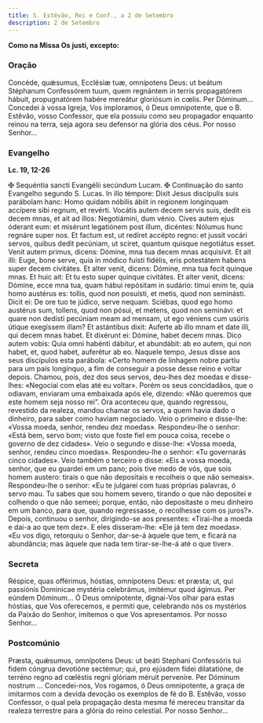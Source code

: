 ```yaml
---
title: S. Estêvão, Rei e Conf., a 2 de Setembro
description: 2 de Setembro
---
```


**Como na Missa Os justi, excepto:**


<LinkCard
  href="/missal/comum/14confessoresnaopontifices1"
  title="Confessores não Pontífices - Missa Os justi"
/>

### Oração

<div class="side-by-side not-content">
  <span>
    Concéde, quǽsumus, Ecclésiæ tuæ, omnípotens Deus: ut beátum Stéphanum Confessórem tuum, quem
    regnántem in terris propagatórem hábuit, propugnatórem habére mereátur gloriósum in cœlis. Per
    Dóminum...
  </span>
  <span>
    Concedei à vossa Igreja, Vos imploramos, ó Deus omnipotente, que o B. Estêvão, vosso Confessor,
    que ela possuiu como seu propagador enquanto reinou na terra, seja agora seu defensor na glória
    dos céus. Por nosso Senhor...
  </span>
</div>

### Evangelho

**Lc. 19, 12-26**

<div class="side-by-side not-content">
  <span>
    <span class="text-red-500">✠</span> Sequéntia sancti Evangélii secúndum Lucam.
  </span>
  <span>
    <span class="text-red-500">✠</span> Continuação do santo Evangelho segundo S. Lucas.
  </span>
  <span>
    In illo témpore: Dixit Jesus discípulis suis parábolam hanc: Homo quidam nóbilis ábiit in
    regionem longínquam accípere sibi regnum, et revérti. Vocátis autem decem servis suis, dedit eis
    decem mnas, et ait ad illos: Negotiámini, dum vénio. Cives autem ejus óderant eum: et misérunt
    legatiónem post illum, dicéntes: Nólumus hunc regnáre super nos. Et factum est, ut redíret
    accépto regno: et jussit vocári servos, quibus dedit pecúniam, ut sciret, quantum quisque
    negotiátus esset. Venit autem primus, dicens: Dómine, mna tua decem mnas acquisívit. Et ait
    illi: Euge, bone serve, quia in módico fuísti fidélis, eris potestátem habens super decem
    civitátes. Et alter venit, dicens: Dómine, mna tua fecit quinque mnas. Et huic ait: Et tu esto
    super quinque civitátes. Et alter venit, dicens: Dómine, ecce mna tua, quam hábui repósitam in
    sudário: tímui enim te, quia homo austérus es: tollis, quod non posuísti, et metis, quod non
    seminásti. Dicit ei: De ore tuo te júdico, serve nequam. Sciébas, quod ego homo austérus sum,
    tollens, quod non pósui, et metens, quod non seminávi: et quare non dedísti pecúniam meam ad
    mensam, ut ego véniens cum usúris útique exegíssem illam? Et astántibus dixit: Auferte ab illo
    mnam et date illi, qui decem mnas habet. Et dixérunt ei: Dómine, habet decem mnas. Dico autem
    vobis: Quia omni habénti dábitur, et abundábit: ab eo autem, qui non habet, et, quod habet,
    auferétur ab eo.
  </span>
  <span>
    Naquele tempo, Jesus disse aos seus discípulos esta parábola: «Certo homem de linhagem nobre
    partiu para um país longínquo, a fim de conseguir a posse desse reino e voltar depois. Chamou,
    pois, dez dos seus servos, deu-lhes dez moedas e disse-lhes: «Negociai com elas até eu voltar».
    Porém os seus concidadãos, que o odiavam, enviaram uma embaixada após ele, dizendo: «Não
    queremos que este homem seja nosso rei”. Ora aconteceu que, quando regressou, revestido da
    realeza, mandou chamar os servos, a quem havia dado o dinheiro, para saber como haviam
    negociado. Veio o primeiro e disse-lhe: «Vossa moeda, senhor, rendeu dez moedas». Respondeu-lhe
    o senhor: «Está bem, servo bom; visto que foste fiel em pouca coisa, recebe o governo de dez
    cidades». Veio o segundo e disse-lhe: «Vossa moeda, senhor, rendeu cinco moedas». Respondeu-lhe
    o senhor: «Tu governarás cinco cidades». Veio também o terceiro e disse: «Eis a vossa moeda,
    senhor, que eu guardei em um pano; pois tive medo de vós, que sois homem austero: tirais o que
    não depositais e recolheis o que não semeais». Respondeu-lhe o senhor: «Eu te julgarei com tuas
    próprias palavras, ó servo mau. Tu sabes que sou homem severo, tirando o que não depositei e
    colhendo o que não semeei; porque, então, não depositaste o meu dinheiro em um banco, para que,
    quando regressasse, o recolhesse com os juros?». Depois, continuou o senhor, dirigindo-se aos
    presentes: «Tirai-lhe a moeda e dai-a ao que tem dez». E eles disseram-lhe: «Ele já tem dez
    moedas». «Eu vos digo, retorquiu o Senhor, dar-se-á àquele que tem, e ficará na abundância; mas
    àquele que nada tem tirar-se-lhe-á até o que tiver».
  </span>
</div>

### Secreta

<div class="side-by-side not-content">
  <span>
    Réspice, quas offérimus, hóstias, omnípotens Deus: et præsta; ut, qui passiónis Dominicae
    mystéria celebrámus, imitémur quod ágimus. Per eúndem Dóminum...
  </span>
  <span>
    Ó Deus omnipotente, dignai-Vos olhar para estas hóstias, que Vos oferecemos, e permiti que,
    celebrando nós os mystérios da Paixão do Senhor, imitemos o que Vos apresentamos. Por nosso
    Senhor...
  </span>
</div>

### Postcomúnio

<div class="side-by-side not-content">
  <span>
    Præsta, quǽsumus, omnípotens Deus: ut beáti Stephani Confessóris tui fidem cóngrua devotióne
    sectémur; qui, pro ejúsdem fídei dilatatióne, de terréno regno ad cœléstis regni glóriam méruit
    perveníre. Per Dóminum nostrum ...
  </span>
  <span>
    Concedei-nos, Vos rogamos, ó Deus omnipotente, a graça de imitarmos com a devida devoção os
    exemplos de fé do B. Estêvão, vosso Confessor, o qual pela propagação desta mesma fé mereceu
    transitar da realeza terrestre para a glória do reino celestial. Por nosso Senhor...
  </span>
</div>
